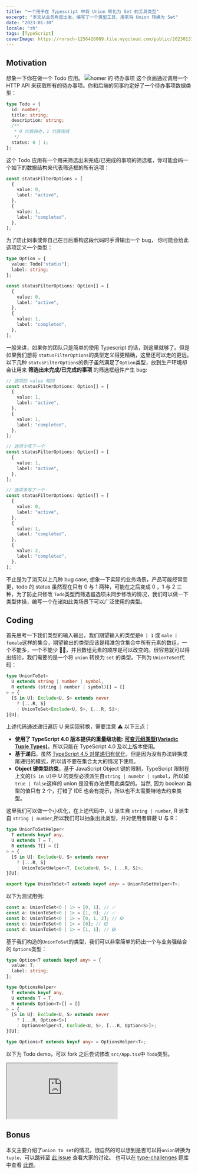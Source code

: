 ```yaml
---
title: "一个用于在 Typescript 中将 Union 转化为 Set 的工具类型"
excerpt: "本文从业务角度出发，编写了一个类型工具，用来将 Union 转换为 Set"
date: "2023-01-30"
locale: "zh"
tags: [TypeScript]
coverImage: https://rorsch-1256426089.file.myqcloud.com/public/202301310013066.png
---
```


## Motivation

想象一下你在做一个 Todo 应用。
![homer 的 待办事项](https://rorsch-1256426089.file.myqcloud.com/public/202301302120989.webp)
这个页面通过调用一个 HTTP API 来获取所有的待办事项。你和后端的同事约定好了一个待办事项数据类型：

```typescript
type Todo = {
  id: number;
  title: string;
  description: string;
  /**
   * 0 代表待办，1 代表完成
   */
  status: 0 | 1;
};
```

这个 Todo 应用有一个用来筛选出未完成/已完成的事项的筛选框，你可能会码一个如下的数据结构来代表筛选框的所有选项：

```typescript
const statusFilterOptions = [
  {
    value: 0,
    label: "active",
  },
  {
    value: 1,
    label: "completed",
  },
];
```

为了防止同事或你自己在日后重构这段代码时手滑输出一个 bug， 你可能会给此选项定义一个类型：

```typescript
type Option = {
  value: Todo["status"];
  label: string;
};

const statusFilterOptions: Option[] = [
  {
    value: 0,
    label: "active",
  },
  {
    value: 1,
    label: "completed",
  },
];
```

一般来讲，如果你的团队只是简单的使用 Typescript 的话，到这里就够了。但是如果我们想将 `statusFilterOptions`的类型定义得更精确，这里还可以走的更远。以下几种 `statusFilterOptions`的例子虽然满足了`Option`类型，放到生产环境却会让用来 **筛选出未完成/已完成的事项** 的筛选框组件产生 bug:

```typescript
// 选项的 value 相同
const statusFilterOptions: Option[] = [
  {
    value: 1,
    label: "active",
  },
  {
    value: 1,
    label: "completed",
  },
];

// 选项少写了一个
const statusFilterOptions: Option[] = [
  {
    value: 1,
    label: "active",
  },
];

// 选项多写了一个
const statusFilterOptions: Option[] = [
  {
    value: 0,
    label: "active",
  },
  {
    value: 1,
    label: "completed",
  },
  {
    value: 2,
    label: "completed",
  },
];
```

不止是为了消灭以上几种 bug case, 想象一下实际的业务场景，产品可能经常变更，todo 的 status 虽然现在只有 0 与 1 两种，可能在之后变成 0 ，1 与 2 三种，为了防止只修改 `Todo`类型而筛选器选项未同步修改的情况，我们可以做一下类型体操，编写一个在诸如此类场景下可以广泛使用的类型。

## Coding

首先思考一下我们类型的输入输出，我们期望输入的类型是`0 | 1` 或 `male | female`这样的集合，期望输出的类型应该是精准包含集合中所有元素的数组，一个不能多，一个不能少 🙅‍♀️，并且数组元素的顺序是可以改变的。很容易就可以得出结论，我们需要的是一个将 `union` 转换为 `set` 的类型。下列为 `UnionToSet`代码：

```typescript
type UnionToSet<
  U extends string | number | symbol,
  R extends (string | number | symbol)[] = []
> = {
  [S in U]: Exclude<U, S> extends never
    ? [...R, S]
    : UnionToSet<Exclude<U, S>, [...R, S]>;
}[U];
```

上述代码通过递归遍历 U 来实现转换，需要注意 ⚠️ 以下三点：

- **使用了 TypeScript 4.0 版本提供的重量级功能: [可变元组类型(Variadic Tuple Types)](https://www.typescriptlang.org/docs/handbook/release-notes/typescript-4-0.html#variadic-tuple-types)**。所以只能在 TypeScript 4.0 及以上版本使用。
- **基于递归**。虽然 [TypeScript 4.5 对尾递归有优化](https://www.typescriptlang.org/docs/handbook/release-notes/typescript-4-5.html#tail-recursion-elimination-on-conditional-types)，但是因为没有办法转换成尾递归的模式，所以请不要在集合太大的情况下使用。
- **Object 键类型约束**。基于 JavaScript Object 键的限制，TypeScript 限制在上文的`[S in U]`中 U 的类型必须派生自`string | numebr | symbol`，所以如`true | false`这样的 union 是没有办法使用此类型的。当然, 因为 boolean 类型的值只有 2 个，打错了 IDE 也会有提示，所以也不太需要特地去约束类型。

这里我们可以做一个小优化，在上述代码中，U 派生自 `string | number`, R 派生自 `string | number`,所以我们可以抽象出此类型，并对使用者屏蔽 U 与 R：

```typescript
type UnionToSetHelper<
  T extends keyof any,
  U extends T = T,
  R extends T[] = []
> = {
  [S in U]: Exclude<U, S> extends never
    ? [...R, S]
    : UnionToSetHelper<T, Exclude<U, S>, [...R, S]>;
}[U];

export type UnionToSet<T extends keyof any> = UnionToSetHelper<T>;
```

以下为测试用例:

```typescript
const a: UnionToSet<0 | 1> = [0, 1]; // ✅
const a: UnionToSet<0 | 1> = [1, 0]; // ✅
const b: UnionToSet<0 | 1> = [0, 1, 2]; // ❎
const c: UnionToSet<0 | 1> = [0]; // ❎
const d: UnionToSet<0 | 1> = [1, 1]; // ❎
```

基于我们构造的`UnionToSet`的类型，我们可以非常简单的码出一个与业务强结合的 `Options`类型：

```typescript
type Option<T extends keyof any> = {
  value: T;
  label: string;
};

type OptionsHelper<
  T extends keyof any,
  U extends T = T,
  R extends Option<T>[] = []
> = {
  [S in U]: Exclude<U, S> extends never
    ? [...R, Option<S>]
    : OptionsHelper<T, Exclude<U, S>, [...R, Option<S>]>;
}[U];

type Options<T extends keyof any> = OptionsHelper<T>;
```

以下为 Todo demo，可以 fork 之后尝试修改 `src/App.tsx`中 `Todo`类型。

<iframe
  src="https://codesandbox.io/embed/demo-of-suikos-blog-union-to-set-d2c3xi?fontsize=14&hidenavigation=1"
  style={{
    width: "100%",
    height: "500px",
    border: 0,
    borderRadius: 4,
    overflow: "hidden",
  }}
  title="demo of suiko&#039;s blog union-to-set"
  allow="accelerometer; ambient-light-sensor; camera; encrypted-media; geolocation; gyroscope; hid; microphone; midi; payment; usb; vr; xr-spatial-tracking"
  sandbox="allow-forms allow-modals allow-popups allow-presentation allow-same-origin allow-scripts"
></iframe>

## Bonus

本文主要介绍了`union to set`的情况，很自然的可以想到是否可以将`union`转换为`tuple`，可以跳转至 [此 issue](https://github.com/microsoft/TypeScript/issues/13298) 查看大家的讨论。
也可以在 [type-challenges](https://github.com/type-challenges/type-challenges) 题库中查看 [此题](https://github.com/type-challenges/type-challenges/blob/main/questions/00730-hard-union-to-tuple/README.md)。
